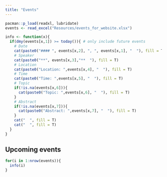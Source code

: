 ```yaml
---
title: "Events"
---
```


```r
pacman::p_load(readxl, lubridate)
events <- read_excel("Resources/events_for_website.xlsx")

info <- function(x){
  if(dmy(events[x,1]) >= today()){ # only include future events
    # Date
    cat(paste0("#### ", events[x,2], ", ", events[x,1], "  "), fill = T)
    # Speaker
    cat(paste0("**", events[x,3],"**  "), fill = T)
    # Location
    cat(paste0("Location: ",events[x,4], "  "), fill = T)
    # Time
    cat(paste0("Time: ",events[x,5], "  "), fill = T)
    # Topic
    if(!is.na(events[x,6])){
      cat(paste0("Topic: ",events[x,6], "  "), fill = T)
    }
    # Abstract
    if(!is.na(events[x,7])){
      cat(paste0("Abstract: ",events[x,7], "  "), fill = T)
    }
    cat("  ", fill = T)
    cat("  ", fill = T)
  }
}
```

## Upcoming events

```r
for(i in 1:nrow(events)){
  info(i)
}
```
